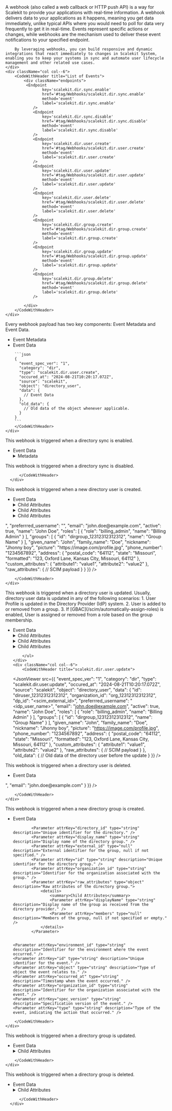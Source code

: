 
<IntersectingHeader id="tag/Webhooks" title="Webhooks"/>
<div className="row section">
    <div className="col col--6">
        A webhook (also called a web callback or HTTP push API) is a way for Scalekit to provide your applications with real-time information. A webhook delivers data to your applications as it happens, meaning you get data immediately, unlike typical APIs where you would need to poll for data very frequently to get it in real-time. Events represent specific actions or changes, while webhooks are the mechanism used to deliver these event notifications to your specified endpoint.

        By leveraging webhooks, you can build responsive and dynamic integrations that react immediately to changes in Scalekit System, enabling you to keep your systems in sync and automate user lifecycle management and other related use cases.
    </div>
    <div className="col col--6">
        <CodeWithHeader title="List of Events">
            <div className="endpoints">
             <Endpoint
                    key='scalekit.dir.sync.enable'
                    href='#tag/Webhooks/scalekit.dir.sync.enable'
                    method='event'
                    label='scalekit.dir.sync.enable'
                />
                <Endpoint
                    key='scalekit.dir.sync.disable'
                    href='#tag/Webhooks/scalekit.dir.sync.disable'
                    method='event'
                    label='scalekit.dir.sync.disable'
                />
                <Endpoint
                    key='scalekit.dir.user.create'
                    href='#tag/Webhooks/scalekit.dir.user.create'
                    method='event'
                    label='scalekit.dir.user.create'
                />
                <Endpoint
                    key='scalekit.dir.user.update'
                    href='#tag/Webhooks/scalekit.dir.user.update'
                    method='event'
                    label='scalekit.dir.user.update'
                />
                <Endpoint
                    key='scalekit.dir.user.delete'
                    href='#tag/Webhooks/scalekit.dir.user.delete'
                    method='event'
                    label='scalekit.dir.user.delete'
                />
                <Endpoint
                    key='scalekit.dir.group.create'
                    href='#tag/Webhooks/scalekit.dir.group.create'
                    method='event'
                    label='scalekit.dir.group.create'
                />
                <Endpoint
                    key='scalekit.dir.group.update'
                    href='#tag/Webhooks/scalekit.dir.group.update'
                    method='event'
                    label='scalekit.dir.group.update'
                />
                <Endpoint
                    key='scalekit.dir.group.delete'
                    href='#tag/Webhooks/scalekit.dir.group.delete'
                    method='event'
                    label='scalekit.dir.group.delete'
                />

            </div>
        </CodeWithHeader>
    </div>

</div>
<IntersectingHeader id="tag/Webhooks/object" title="Event Object" subheading="true" classList="ApiCategoryList"/>
<div className="row section">
    <div className="col col--6">
       Every webhook payload has two key components: Event Metadata and Event Data.
       <ul className="ApiReference-Parameters">
            <li className="ApiReference-Parameter header">Event Metadata</li>
            <Parameter attrKey="event_spec_ver" type="string" description="Version of the event specification (currently '1')." />
            <Parameter attrKey="category" type="string" description="Indicates the event category (Example: 'dir' for directory-related events)." />
            <Parameter attrKey="type" type="string" description="Specifies the exact event type (Example: 'scalekit.dir.user.create' for user creation)." />
            <Parameter attrKey="occured_at" type="string" description="Timestamp of when the event occurred." />
            <Parameter attrKey="source" type="string" description="The origin of the event (always 'scalekit' in this case)." />
            <Parameter attrKey="object" type="string" description="The type of object affected (Example: 'directory_user')." />
            <li className="ApiReference-Parameter header">Event Data</li>
            <Parameter attrKey="data" type="object" description="Contains latest object data after the event." />
            <Parameter attrKey="old_data" type="object" description="Contains object data before the event." />
        </ul>
    </div>
    <div className="col col--6">
        <CodeWithHeader title="Sample Event Payload">

        ```json
        {
          "event_spec_ver": "1",
          "category": "dir",
          "type": "scalekit.dir.user.create",
          "occured_at": "2024-08-21T10:20:17.072Z",
          "source": "scalekit",
          "object": "directory_user",
          "data": {
            // Event Data
          },
          "old_data": {
            // Old data of the object whenever applicable.
          }
        }
        ```
        </CodeWithHeader>
    </div>

</div>

<IntersectingHeader id="tag/Webhooks/scalekit.dir.sync.enable" title="scalekit.dir.sync.enable" subheading="true" classList='ApiCategoryList webhook method'/>
<div className="row section">
    <div className="col col--6">
       This webhook is triggered when a directory sync is enabled.
    <ul className="ApiReference-Parameters">
    <li className="ApiReference-Parameter header">Event Data</li>
            <Parameter attrKey="DirectoryType" type="string" description="The type of directory synchronization." />
            <Parameter attrKey="Enabled" type="boolean" description="Indicates if the directory sync is enabled." />
            <Parameter attrKey="EnvironmentID" type="string" description="Identifier for the environment." />
            <Parameter attrKey="ID" type="string" description="Unique identifier for the directory sync configuration." />
            <Parameter attrKey="LastSyncAt" type="null" description="Timestamp of the last synchronization, null if not yet synced." />
            <Parameter attrKey="Mappings" type="null" description="Mappings for directory synchronization, null if not specified." />
            <Parameter attrKey="Name" type="string" description="Name of the directory sync configuration." />
            <Parameter attrKey="OrganizationID" type="string" description="Identifier for the organization." />
            <Parameter attrKey="Provider" type="string" description="The provider of the directory." />
            <Parameter attrKey="Settings" type="null" description="Settings for the directory synchronization, null if not specified." />
            <Parameter attrKey="Source" type="string" description="Source of the directory synchronization." />
            <Parameter attrKey="Status" type="string" description="Current status of the directory synchronization process." />
            <Parameter attrKey="updated_at" type="string" description="Timestamp of when the configuration was last updated." />
            <Parameter attrKey="spec_version" type="string" description="Specification version of the event." >
        <details>
            <summary>Metadata</summary>
            <Parameter attrKey="id" type="string" description="Unique identifier for the event." />
            <Parameter attrKey="type" type="string" description="Type of the event, indicating the action that occurred." />
            <Parameter attrKey="occurred_at" type="string" description="Timestamp when the event occurred." />
            <Parameter attrKey="environment_id" type="string" description="Identifier for the environment where the event took place." />
            <Parameter attrKey="organization_id" type="string" description="Identifier for the organization associated with the event." />
            <Parameter attrKey="object" type="string" description="Type of object the event relates to." />
            <Parameter attrKey="data" type="object" description="Detailed information about the event." />
        </details>
    </Parameter>
</ul>
    </div>
    <div className="col col--6">
        <CodeWithHeader title="scalekit.dir.sync.enable">
        <JsonViewer src={{
          "spec_version": "",
          "id": "evt_40649321678373383",
          "type": "scalekit.dir.sync.enable",
          "occurred_at": "2024-10-07T10:14:43.793861Z",
          "environment_id": "env_33245698191261706",
          "organization_id": "org_40649310706073971",
          "object": "OBJECT_TYPE_UNSPECIFIED",
          "data": {
            "DirectoryType": "SCIM",
            "Enabled": true,
            "EnvironmentID": "env_33245698191261706",
            "ID": "dir_40649321661596167",
            "LastSyncAt": null,
            "Mappings": null,
            "Name": "",
            "OrganizationID": "org_40649310706073971",
            "Provider": "MICROSOFT_AD",
            "Settings": null,
            "Source": "",
            "Status": "IN_PROGRESS",
            "updated_at": "2024-10-07T10:14:43.785152047Z"
          }
        }} />
        </CodeWithHeader>
    </div>
</div>

<IntersectingHeader id="tag/Webhooks/scalekit.dir.sync.disable" title="scalekit.dir.sync.disable" subheading="true" classList='ApiCategoryList webhook method'/>
<div className="row section">
    <div className="col col--6">
       This webhook is triggered when a directory sync is disabled.
    </div>
    <div className='col col--6'>
          <CodeWithHeader title="scalekit.dir.group.delete">
          <JsonViewer src={{
                "message":"Engineering in Progress"
              }} />

          </CodeWithHeader>
      </div>
</div>

<IntersectingHeader id="tag/Webhooks/scalekit.dir.user.create" title="scalekit.dir.user.create" subheading="true" classList='ApiCategoryList webhook method'/>
<div className="row section">
    <div className="col col--6">
       This webhook is triggered when a new directory user is created.
       <ul className="ApiReference-Parameters">
            <li className="ApiReference-Parameter header">Event Data</li>
            <Parameter attrKey="id" type="string" description="Unique ID of the Directory User." />
            <Parameter attrKey="organization_id" type="string" description="Unique ID of the Organization to which this directory user belongs." />
            <Parameter attrKey="dp_id" type="string" description="Unique ID of the User in the Directory Provider (IdP) system." />
            <Parameter attrKey="preferrred_username" type="string" description="Preferred username of the directory user." />
            <Parameter attrKey="email" type="string" description="Email of the directory user." />
            <Parameter attrKey="active" type="boolean" description="Indicates if the directory user is active." />
            <Parameter attrKey="name" type="string" description="Fully formatted name of the directory user." />
            <Parameter attrKey="roles" type="array" description="Array of roles assigned to the directory user.">
                <details>
                    <summary>Child Attributes</summary>
                    <Parameter attrKey="role" type="string" description="Role of the directory user." />
                    <Parameter attrKey="name" type="string" description="Name of the directory user." />
                </details>
            </Parameter>
            <Parameter attrKey="groups" type="array" description="Array of groups to which the directory user belongs.">
                <details>
                    <summary>Child Attributes</summary>
                    <Parameter attrKey="id" type="string" description="ID of the directory group." />
                    <Parameter attrKey="name" type="string" description="Name of the directory group." />
                </details>
            </Parameter>
            <Parameter attrKey="given_name" type="string" description="Given name of the directory user." />
            <Parameter attrKey="family_name" type="string" description="Family name of the directory user." />
            <Parameter attrKey="nickname" type="string" description="Nickname of the directory user." />
            <Parameter attrKey="picture" type="string" description="URL of the directory user's profile picture." />
            <Parameter attrKey="phone_number" type="string" description="Phone number of the directory user." />
            <Parameter attrKey="address" type="object" description="Address of the directory user.">
                <details>
                    <summary>Child Attributes</summary>
                    <Parameter attrKey="postal_code" type="string" description="Postal code of the directory user address." />
                    <Parameter attrKey="state" type="string" description="State of the directory user address." />
                    <Parameter attrKey="formatted" type="string" description="Formatted address of the directory user." />
                </details>
            </Parameter>
            <Parameter attrKey="custom_attributes" type="object" description="Custom attributes of the directory user." />
            <Parameter attrKey="raw_attributes" type="object" description="Raw attributes of the directory user as received from the Directory Provider (IdP)." />
        </ul>
    </div>
    <div className="col col--6">
        <CodeWithHeader title="scalekit.dir.user.create">
        <JsonViewer src={{
          "event_spec_ver": "1",
          "category": "dir",
          "type": "scalekit.dir.user.create",
          "occured_at": "2024-08-21T10:20:17.072Z",
          "source": "scalekit",
          "object": "directory_user",
          "data": {
            "id": "diruser_12312312312312",
            "organization_id": "org_12312312312312",
            "dp_id": "<scim_external_id>",
            "preferrred_username": "<idp_user_name>",
            "email": "john.doe@example.com",
            "active": true,
            "name": "John Doe",
            "roles": [
              {
                "role": "billing_admin",
                "name": "Billing Admin"
              }
            ],
            "groups": [
              {
                "id": "dirgroup_12312312312312",
                "name": "Group Name"
              }
            ],
            "given_name": "John",
            "family_name": "Doe",
            "nickname": "Jhonny boy",
            "picture": "https://image.com/profile.jpg",
            "phone_number": "1234567892",
            "address": {
              "postal_code": "64112",
              "state": "Missouri",
              "formatted": "123, Oxford Lane, Kansas City, Missouri, 64112"
            },
            "custom_attributes": {
              "attribute1": "value1",
              "attribute2": "value2"
            },
            "raw_attributes": {
              // SCIM payload
            }
          }
        }} />

        </CodeWithHeader>
    </div>

</div>

<IntersectingHeader id="tag/Webhooks/scalekit.dir.user.update" title="scalekit.dir.user.update" subheading="true" classList='ApiCategoryList webhook method'/>
<div className="row section">
    <div className="col col--6">
       This webhook is triggered when a directory user is updated. Usually, directory user data is updated in any of the following scenarios:
       1. User Profile is updated in the Directory Provider (IdP) system.
       2. User is added to or removed from a group.
       3. If [GBAC](/scim/automatically-assign-roles) is enabled, User is assigned or removed from a role based on the group membership.
       <ul className="ApiReference-Parameters">
            <li className="ApiReference-Parameter header">Event Data</li>
            <Parameter attrKey="id" type="string" description="Unique ID of the Directory User." />
            <Parameter attrKey="organization_id" type="string" description="Unique ID of the Organization to which this directory user belongs." />
            <Parameter attrKey="dp_id" type="string" description="Unique ID of the User in the Directory Provider (IdP) system." />
            <Parameter attrKey="preferrred_username" type="string" description="Preferred username of the directory user." />
            <Parameter attrKey="email" type="string" description="Email of the directory user." />
            <Parameter attrKey="active" type="boolean" description="Indicates if the directory user is active." />
            <Parameter attrKey="name" type="string" description="Fully formatted name of the directory user." />
            <Parameter attrKey="roles" type="array" description="Array of roles assigned to the directory user.">
                <details>
                    <summary>Child Attributes</summary>
                    <Parameter attrKey="role" type="string" description="Role of the directory user." />
                    <Parameter attrKey="name" type="string" description="Name of the directory user." />
                </details>
            </Parameter>
            <Parameter attrKey="groups" type="array" description="Array of groups to which the directory user belongs.">
                <details>
                    <summary>Child Attributes</summary>
                    <Parameter attrKey="id" type="string" description="ID of the directory group." />
                    <Parameter attrKey="name" type="string" description="Name of the directory group." />
                </details>
            </Parameter>
            <Parameter attrKey="given_name" type="string" description="Given name of the directory user." />
            <Parameter attrKey="family_name" type="string" description="Family name of the directory user." />
            <Parameter attrKey="nickname" type="string" description="Nickname of the directory user." />
            <Parameter attrKey="picture" type="string" description="URL of the directory user's profile picture." />
            <Parameter attrKey="phone_number" type="string" description="Phone number of the directory user." />
            <Parameter attrKey="address" type="object" description="Address of the directory user.">
                <details>
                    <summary>Child Attributes</summary>
                    <Parameter attrKey="postal_code" type="string" description="Postal code of the directory user address." />
                    <Parameter attrKey="state" type="string" description="State of the directory user address." />
                    <Parameter attrKey="formatted" type="string" description="Formatted address of the directory user." />
                </details>
            </Parameter>
            <Parameter attrKey="custom_attributes" type="object" description="Custom attributes of the directory user." />
            <Parameter attrKey="raw_attributes" type="object" description="Raw attributes of the directory user as received from the Directory Provider (IdP)." />

        </ul>
    </div>
    <div className="col col--6">
        <CodeWithHeader title="scalekit.dir.user.update">
<JsonViewer src={{
          "event_spec_ver": "1",
          "category": "dir",
          "type": "scalekit.dir.user.update",
          "occured_at": "2024-08-21T10:20:17.072Z",
          "source": "scalekit",
          "object": "directory_user",
          "data": {
            "id": "diruser_12312312312312",
            "organization_id": "org_12312312312312",
            "dp_id": "<scim_external_id>",
            "preferrred_username": "<idp_user_name>",
            "email": "john.doe@example.com",
            "active": true,
            "name": "John Doe",
            "roles": [
              {
                "role": "billing_admin",
                "name": "Billing Admin"
              }
            ],
            "groups": [
              {
                "id": "dirgroup_12312312312312",
                "name": "Group Name"
              }
            ],
            "given_name": "John",
            "family_name": "Doe",
            "nickname": "Jhonny boy",
            "picture": "https://image.com/profile.jpg",
            "phone_number": "1234567892",
            "address": {
              "postal_code": "64112",
              "state": "Missouri",
              "formatted": "123, Oxford Lane, Kansas City, Missouri, 64112"
            },
            "custom_attributes": {
              "attribute1": "value1",
              "attribute2": "value2"
            },
            "raw_attributes": {
              // SCIM payload
            }
          },
          "old_data": {
            // Old data of the directory user before the update
          }
        }} />
        </CodeWithHeader>
    </div>

</div>

<IntersectingHeader id="tag/Webhooks/scalekit.dir.user.delete" title="scalekit.dir.user.delete" subheading="true" classList='ApiCategoryList webhook method'/>
<div className="row section">
    <div className="col col--6">
       This webhook is triggered when a directory user is deleted.
       <ul className="ApiReference-Parameters">
            <li className="ApiReference-Parameter header">Event Data</li>
            <Parameter attrKey="id" type="string" description="Unique ID of the Directory User." />
            <Parameter attrKey="organization_id" type="string" description="Unique ID of the Organization to which this directory user belongs." />
            <Parameter attrKey="dp_id" type="string" description="Unique ID of the User in the Directory Provider (IdP) system." />
            <Parameter attrKey="email" type="string" description="Email of the directory user." />
        </ul>
    </div>
    <div className="col col--6">
        <CodeWithHeader title="scalekit.dir.user.delete">
        <JsonViewer src={{
          "event_spec_ver": "1",
          "category": "dir",
          "type": "scalekit.dir.user.delete",
          "occured_at": "2024-08-21T10:20:17.072Z",
          "source": "scalekit",
          "object": "directory_user",
          "data": {
            "id": "diruser_12312312312312",
            "organization_id": "org_12312312312312",
            "dp_id": "<scim_external_id>",
            "email": "john.doe@example.com"
          }
        }} />

        </CodeWithHeader>
    </div>

</div>

<IntersectingHeader id="tag/Webhooks/scalekit.dir.group.create" title="scalekit.dir.group.create" subheading="true" classList='ApiCategoryList webhook method'/>
<div className="row section">
    <div className="col col--6">
       This webhook is triggered when a new directory group is created.
       <ul className="ApiReference-Parameters">
    <li className="ApiReference-Parameter header">Event Data</li>


            <Parameter attrKey="directory_id" type="string" description="Unique identifier for the directory." />
            <Parameter attrKey="display_name" type="string" description="Display name of the directory group." />
            <Parameter attrKey="external_id" type="null" description="External identifier for the group, null if not specified." />
            <Parameter attrKey="id" type="string" description="Unique identifier for the directory group." />
            <Parameter attrKey="organization_id" type="string" description="Identifier for the organization associated with the group." />
            <Parameter attrKey="raw_attributes" type="object" description="Raw attributes of the directory group.">
                <details>
                    <summary>Child Attributes</summary>
                    <Parameter attrKey="displayName" type="string" description="Display name of the group as received from the directory provider." />
                    <Parameter attrKey="members" type="null" description="Members of the group, null if not specified or empty." />
                </details>
            </Parameter>


    <Parameter attrKey="environment_id" type="string" description="Identifier for the environment where the event occurred." />
    <Parameter attrKey="id" type="string" description="Unique identifier for the event." />
    <Parameter attrKey="object" type="string" description="Type of object the event relates to." />
    <Parameter attrKey="occurred_at" type="string" description="Timestamp when the event occurred." />
    <Parameter attrKey="organization_id" type="string" description="Identifier for the organization associated with the event." />
    <Parameter attrKey="spec_version" type="string" description="Specification version of the event." />
    <Parameter attrKey="type" type="string" description="Type of the event, indicating the action that occurred." />
</ul>
    </div>
    <div className="col col--6">
        <CodeWithHeader title="scalekit.dir.group.create">
        <JsonViewer src={{
              "data": {
                "directory_id": "dir_38610496391217780",
                "display_name": "Avengers",
                "external_id": null,
                "id": "dirgroup_38862741498233423",
                "organization_id": "org_38609339635728478",
                "raw_attributes": {
                  "displayName": "Avengers",
                  "members": null
                }
              },
              "environment_id": "env_32080745237316098",
              "id": "evt_38862741515010639",
              "object": "DirectoryGroup",
              "occurred_at": "2024-09-25T02:26:39.036398577Z",
              "organization_id": "org_38609339635728478",
              "spec_version": "1",
              "type": "scalekit.dir.group.create"
            }} />

        </CodeWithHeader>
    </div>
</div>

<IntersectingHeader id="tag/Webhooks/scalekit.dir.group.update" title="scalekit.dir.group.update" subheading="true" classList='ApiCategoryList webhook method'/>
<div className="row section">
    <div className="col col--6">
       This webhook is triggered when a directory group is updated.
       <ul className="ApiReference-Parameters">
    <li className="ApiReference-Parameter header">Event Data</li>
    <Parameter attrKey="directory_id" type="string" description="Unique identifier for the directory." />
    <Parameter attrKey="display_name" type="string" description="Display name of the directory group." />
    <Parameter attrKey="external_id" type="null" description="External identifier for the group, null if not specified." />
    <Parameter attrKey="id" type="string" description="Unique identifier for the directory group." />
    <Parameter attrKey="organization_id" type="string" description="Identifier for the organization associated with the group." />
    <Parameter attrKey="raw_attributes" type="object" description="Raw attributes of the directory group.">
        <details>
            <summary>Child Attributes</summary>
            <Parameter attrKey="displayName" type="string" description="Display name of the group as received from the directory provider." />
            <Parameter attrKey="members" type="array" description="Array of members in the group.">
                <details>
                    <summary>Child Attributes</summary>
                    <Parameter attrKey="display" type="string" description="Display name or email of the group member." />
                    <Parameter attrKey="value" type="string" description="Unique identifier for the group member." />
                </details>
            </Parameter>
        </details>
    </Parameter>
    <Parameter attrKey="environment_id" type="string" description="Identifier for the environment where the event occurred." />
    <Parameter attrKey="id" type="string" description="Unique identifier for the event." />
    <Parameter attrKey="object" type="string" description="Type of object the event relates to." />
    <Parameter attrKey="occurred_at" type="string" description="Timestamp when the event occurred." />
    <Parameter attrKey="organization_id" type="string" description="Identifier for the organization associated with the event." />
    <Parameter attrKey="spec_version" type="string" description="Specification version of the event." />
    <Parameter attrKey="type" type="string" description="Type of the event, indicating the action that occurred." />
</ul>
    </div>
    <div className="col col--6">
        <CodeWithHeader title="scalekit.dir.group.update">
        <JsonViewer src={{
          "data": {
            "directory_id": "dir_38610496391217780",
            "display_name": "Avengers",
            "external_id": null,
            "id": "dirgroup_38862741498233423",
            "organization_id": "org_38609339635728478",
            "raw_attributes": {
              "displayName": "Avengers",
              "members": [
                {
                  "display": "testuser2@gmail.com",
                  "value": "diruser_38864946578129487"
                }
              ]
            }
          },
          "environment_id": "env_32080745237316098",
          "id": "evt_38864948910162368",
          "object": "DirectoryGroup",
          "occurred_at": "2024-09-25T02:48:34.745030921Z",
          "organization_id": "org_38609339635728478",
          "spec_version": "1",
          "type": "scalekit.dir.group.update"
        }} />

        </CodeWithHeader>
    </div>
</div>

<IntersectingHeader id="tag/Webhooks/scalekit.dir.group.delete" title="scalekit.dir.group.delete" subheading="true" classList='ApiCategoryList webhook method'/>
<div className="row section">
    <div className="col col--6">
       This webhook is triggered when a directory group is deleted.
       <ul className="ApiReference-Parameters">
    <li className="ApiReference-Parameter header">Event Data</li>
    <Parameter attrKey="directory_id" type="string" description="Unique identifier for the directory." />
    <Parameter attrKey="display_name" type="string" description="Display name of the directory group." />
    <Parameter attrKey="dp_id" type="string" description="Unique identifier for the group in the directory provider system." />
    <Parameter attrKey="id" type="string" description="Unique identifier for the directory group." />
    <Parameter attrKey="organization_id" type="string" description="Identifier for the organization associated with the group." />
    <Parameter attrKey="raw_attributes" type="object" description="Raw attributes of the directory group as received from the provider.">
        <details>
            <summary>Child Attributes</summary>
            <Parameter attrKey="displayName" type="string" description="Display name of the group as received from the directory provider." />
            <Parameter attrKey="externalId" type="string" description="External identifier for the group in the directory provider system." />
            <Parameter attrKey="members" type="array" description="Array of members in the group.">
                <details>
                    <summary>Child Attributes</summary>
                    <Parameter attrKey="value" type="string" description="Unique identifier for the group member." />
                </details>
            </Parameter>
        </details>
    </Parameter>
    <Parameter attrKey="environment_id" type="string" description="Identifier for the environment where the event occurred." />
    <Parameter attrKey="id" type="string" description="Unique identifier for the event." />
    <Parameter attrKey="object" type="string" description="Type of object the event relates to." />
    <Parameter attrKey="occurred_at" type="string" description="Timestamp when the event occurred." />
    <Parameter attrKey="organization_id" type="string" description="Identifier for the organization associated with the event." />
    <Parameter attrKey="spec_version" type="string" description="Specification version of the event." />
    <Parameter attrKey="type" type="string" description="Type of the event, indicating the action that occurred." />
</ul>
    </div>
    <div className='col col--6'>
          <CodeWithHeader title="scalekit.dir.group.delete">
          <JsonViewer src={{
            "data": {
              "directory_id": "dir_39802485862301855",
              "display_name": "Admins",
              "dp_id": "7c66a173-79c6-4270-ac78-8f35a8121e0a",
              "id": "dirgroup_40072007005503806",
              "organization_id": "org_39802449573184223",
              "raw_attributes": {
                "displayName": "Admins",
                "externalId": "7c66a173-79c6-4270-ac78-8f35a8121e0a",
                "members": [
                  {
                    "value": "diruser_39805917708943658"
                  },
                  {
                    "value": "diruser_39805918430364405"
                  },
                  {
                    "value": "diruser_39804927869976735"
                  }
                ]
              }
            },
            "environment_id": "env_12205603854221623",
            "id": "evt_40650399597723966",
            "object": "DirectoryGroup",
            "occurred_at": "2024-10-07T10:25:26.289331747Z",
            "organization_id": "org_39802449573184223",
            "spec_version": "1",
            "type": "scalekit.dir.group.delete"
          }} />

          </CodeWithHeader>
      </div>
</div>
